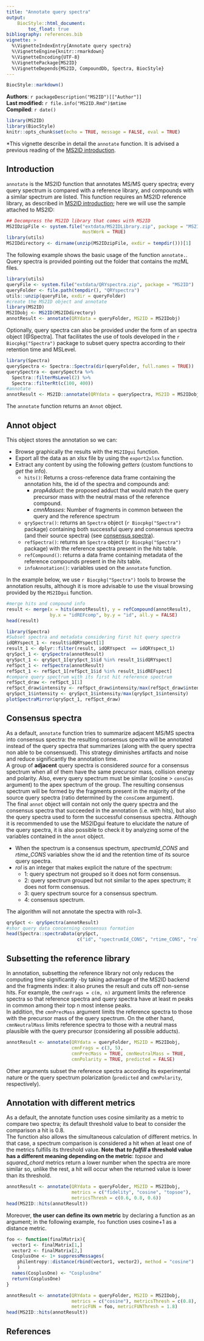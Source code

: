```yaml
---
title: "Annotate query spectra"
output:
    BiocStyle::html_document:
        toc_float: true
bibliography: references.bib 
vignette: >
  %\VignetteIndexEntry{Annotate query spectra}
  %\VignetteEngine{knitr::rmarkdown}
  %\VignetteEncoding{UTF-8}
  %\VignettePackage{MS2ID}
  %\VignetteDepends{MS2ID, CompoundDb, Spectra, BiocStyle}
---
```


```r
BiocStyle::markdown()
```

**Authors**: `r packageDescription("MS2ID")[["Author"]] `<br />
**Last modified:** `r file.info("MS2ID.Rmd")$mtime`<br />
**Compiled**: `r date()`

```r
library(MS2ID)
library(BiocStyle)
knitr::opts_chunk$set(echo = TRUE, message = FALSE, eval = TRUE)
```
*This vignette describe in detail the `annotate` function. It is advised a previous reading of the [MS2ID introduction](MS2ID.html).  

## Introduction  

`annotate` is the MS2ID function that annotates MS/MS query spectra; every query spectrum is compared with a reference library, and compounds with a similar spectrum are listed. This function requires an MS2ID reference library, as described in [MS2ID introduction](MS2ID.html); here we will use the sample attached to MS2ID: 
```r
## Decompress the MS2ID library that comes with MS2ID
MS2IDzipFile <- system.file("extdata/MS2IDLibrary.zip", package = "MS2ID",
                            mustWork = TRUE)
library(utils)
MS2IDdirectory <- dirname(unzip(MS2IDzipFile, exdir = tempdir()))[1]

```

The following example shows the basic usage of the function `annotate.`. Query spectra is provided pointing out the folder that contains the mzML files.
```r
library(utils)
queryFile <- system.file("extdata/QRYspectra.zip", package = "MS2ID")
queryFolder <- file.path(tempdir(), "QRYspectra")
utils::unzip(queryFile, exdir = queryFolder)
#create the MS2ID object and annotate
library(MS2ID)
MS2IDobj <- MS2ID(MS2IDdirectory)
annotResult <- annotate(QRYdata = queryFolder, MS2ID = MS2IDobj)
```
Optionally, query spectra can also be provided under the form of an spectra object [@Spectra]. That facilitates the use of tools developed in the `r Biocpkg("Spectra")` package to subset query spectra according to their retention time and MSLevel.
```r
library(Spectra)
querySpectra <- Spectra::Spectra(dir(queryFolder, full.names = TRUE))
querySpectra <- querySpectra %>%
  Spectra::filterMsLevel(2) %>% 
  Spectra::filterRt(c(100, 400))
#annotate
annotResult <- MS2ID::annotate(QRYdata = querySpectra, MS2ID = MS2IDobj)
```
The `annotate` function returns an `Annot` object.  

## Annot object {#annot}
This object stores the annotation so we can:

* Browse graphically the results with the `MS2IDgui` function.
* Export all the data as an xlsx file by using the `export2xlsx` function.
* Extract any content by using the following *getters* (custom functions to *get* the info).
    + `hits()`: Returns a cross-reference data frame containing the annotation hits, the id of the spectra and compounds and:  
        - *propAdduct*: the proposed adduct that would match the query precursor mass with the neutral mass of the reference compound. 
        - *cmnMasses*: Number of fragments in common between the query and the reference spectrum
    + `qrySpectra()`: returns an `Spectra` object (`r Biocpkg("Spectra")` package) containing both successful query and consensus spectra (and their source spectra) (see [consensus spectra](#consensus)).
    + `refSpectra()`: returns an `Spectra` object (`r Biocpkg("Spectra")` package) with the reference spectra present in the *hits* table.
    + `refCompound()`: returns a data frame containing metadata of the reference compounds present in the *hits* table.
    + `infoAnnotation()`: variables used on the `annotate` function.

In the example below, we use `r Biocpkg("Spectra")` tools to browse the annotation results, although it is more advisable to use the visual browsing provided by the `MS2IDgui` function.    
```r
#merge hits and compound info
result <- merge(x = hits(annotResult), y = refCompound(annotResult), 
                by.x = "idREFcomp", by.y = "id", all.y = FALSE)
head(result)
```

```r
library(Spectra)
#Subset spectra and metadata considering first hit query spectra
idQRYspect_1 <- result$idQRYspect[1]
result_1 <- dplyr::filter(result, idQRYspect  == idQRYspect_1)
qrySpct_1 <- qrySpectra(annotResult)
qrySpct_1 <- qrySpct_1[qrySpct_1$id %in% result_1$idQRYspect]
refSpct_1 <- refSpectra(annotResult)
refSpct_1 <- refSpct_1[refSpct_1$id %in% result_1$idREFspect]
#compare query spectrum with its first hit reference spectrum
refSpct_draw <- refSpct_1[1]
refSpct_draw$intensity <- refSpct_draw$intensity/max(refSpct_draw$intensity)
qrySpct_1$intensity <- qrySpct_1$intensity/max(qrySpct_1$intensity)
plotSpectraMirror(qrySpct_1, refSpct_draw)
```

## Consensus spectra {#consensus}
As a default, `annotate` function tries to summarize adjacent MS/MS spectra into consensus spectra: the resulting consensus spectra will be annotated instead of the query spectra that summarizes (along with the query spectra non able to be consensued). This strategy diminishes artifacts and noise and reduce significantly the annotation time.  
A group of **adjacent** query spectra is considered *source* for a consensus spectrum when all of them have the same precursor mass, collision energy and polarity. Also, every query spectrum must be similar (cosine > `consCos` argument) to the apex spectrum of the group. The resulting consensus spectrum will be formed by the fragments present in the majority of the source query spectra (ratio determined by the `consComm` argument).  
The final `annot` object will contain not only the query spectra and the consensus spectra that succeeded in the annotation (i.e. with hits), but also the query spectra used to form the successful consensus spectra. Although it is recommended to use the MS2IDgui feature to elucidate the nature of the query spectra, it is also possible to check it by analyzing some of the variables contained in the `annot` object.  

* When the spectrum is a consensus spectrum, *spectrumId_CONS* and *rtime_CONS* variables show the id and the retention time of its source query spectra.
* *rol* is an integer that makes explicit the nature of the spectrum:  
    + 1: query spectrum not grouped so it does not form consensus.  
    + 2: query spectrum grouped but not similar to the apex spectrum; it does not form consensus.  
    + 3: query spectrum source for a consensus spectrum.  
    + 4: consensus spectrum.  
    
The algorithm will not annotate the spectra with rol=3.
```r
qrySpct <- qrySpectra(annotResult)
#shor query data concerning consensus formation
head(Spectra::spectraData(qrySpct, 
                          c("id", "spectrumId_CONS", "rtime_CONS", "rol")))
```

## Subsetting the reference library
In annotation, subsetting the reference library not only reduces the computing time significantly -by taking advantage of the MS2ID backend and the fragments index: it also prunes the result and cuts off non-sense hits. For example, the `cmnFrags = c(m, n)` argument limits the reference spectra so that reference spectra and query spectra have at least m peaks in common among their top n most intense peaks.  
In addition, the `cmnPrecMass` argument limits the reference spectra to those with the precursor mass of the query spectrum. On the other hand, `cmnNeutralMass` limits reference spectra to those with a neutral mass plausible with the query precursor (considering all possible adducts).
```r
annotResult <- annotate(QRYdata = queryFolder, MS2ID = MS2IDobj, 
                        cmnFrags = c(3, 5),
                        cmnPrecMass = TRUE, cmnNeutralMass = TRUE, 
                        cmnPolarity = TRUE, predicted = FALSE)
```

Other arguments subset the reference spectra according its experimental nature or the query spectrum polarization (`predicted` and `cmnPolarity`, respectively).

## Annotation with different metrics
As a default, the annotate function uses cosine similarity as a metric to compare two spectra; its default threshold value to beat to consider the comparison a hit is 0.8.  
The function also allows the simultaneous calculation of different metrics. In that case, a spectrum comparison is considered a hit when at least one of the metrics fulfills its threshold value. **Note that *to fulfill* a threshold value has a different meaning depending on the metric**: *topsoe* and *squared_chord* metrics return a lower number when the spectra are more similar so, unlike the rest, a hit will occur when the returned value is lower than its threshold. 
```r
annotResult <- annotate(QRYdata = queryFolder, MS2ID = MS2IDobj,
                        metrics = c("fidelity", "cosine", "topsoe"),
                        metricsThresh = c(0.6, 0.8, 0.6))
head(MS2ID::hits(annotResult))
```

Moreover, **the user can define its own metric** by declaring a function as an argument; in the following example, `foo` function uses cosine+1 as a distance metric.
```r
foo <- function(finalMatrix){
  vector1 <- finalMatrix[1,]
  vector2 <- finalMatrix[2,]
  CosplusOne <- 1+ suppressMessages(
    philentropy::distance(rbind(vector1, vector2), method = "cosine")
    )
  names(CosplusOne) <- "CosplusOne"
  return(CosplusOne)
}

annotResult <- annotate(QRYdata = queryFolder, MS2ID = MS2IDobj,
                        metrics = c("cosine"), metricsThresh = c(0.8),
                        metricFUN = foo, metricFUNThresh = 1.8)
head(MS2ID::hits(annotResult))
```

## References

